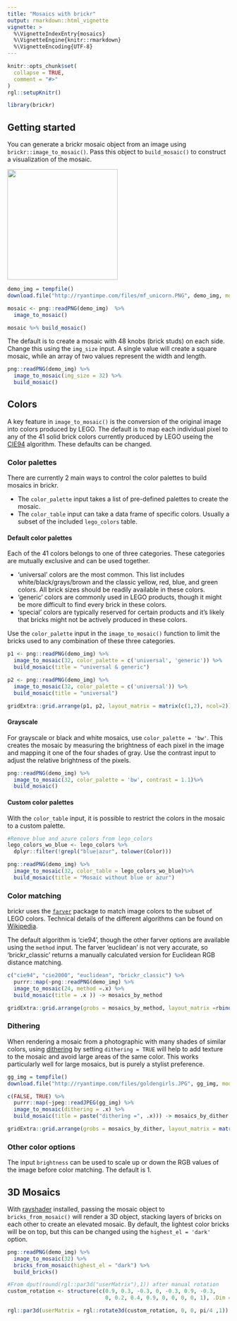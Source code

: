 ```yaml
---
title: "Mosaics with brickr"
output: rmarkdown::html_vignette
vignette: >
  %\VignetteIndexEntry{mosaics}
  %\VignetteEngine{knitr::rmarkdown}
  %\VignetteEncoding{UTF-8}
---
```


```r
knitr::opts_chunk$set(
  collapse = TRUE,
  comment = "#>"
)
rgl::setupKnitr()
```

```r
library(brickr)
```

## Getting started

You can generate a brickr mosaic object from an image using `brickr::image_to_mosaic()`. Pass this object to `build_mosaic()` to construct a visualization of the mosaic.

![](http://ryantimpe.com/files/mf_unicorn.PNG){ width='250px' }

```r
demo_img = tempfile() 
download.file("http://ryantimpe.com/files/mf_unicorn.PNG", demo_img, mode="wb")

mosaic <- png::readPNG(demo_img)  %>% 
  image_to_mosaic()

mosaic %>% build_mosaic()
```

The default is to create a mosaic with 48 knobs (brick studs) on each side. Change this using the `img_size` input. A single value will create a square mosaic, while an array of two values represent the width and length.

```r
png::readPNG(demo_img) %>% 
  image_to_mosaic(img_size = 32) %>% 
  build_mosaic()
```

## Colors

A key feature in `image_to_mosaic()` is the conversion of the original image into colors produced by LEGO. The default is to map each individual pixel to any of the 41 solid brick colors currently produced by LEGO useing the [CIE94](https://en.wikipedia.org/wiki/Color_difference#CIE94) algorithm. These defaults can be changed.

### Color palettes

There are currently 2 main ways to control the color palettes to build mosaics in brickr. 

  - The `color_palette` input takes a list of pre-defined palettes to create the mosaic.
  - The `color_table` input can take a data frame of specific colors. Usually a subset of the included `lego_colors` table.

#### Default color palettes

Each of the 41 colors belongs to one of three categories. These categories are mutually exclusive and can be used together.

  - 'universal' colors are the most common. This list includes white/black/grays/brown and the classic yellow, red, blue, and green colors. All brick sizes should be readily available in these colors.
  - 'generic' colors are commonly used in LEGO products, though it might be more difficult to find every brick in these colors.
  - 'special' colors are typically reserved for certain products and it's likely that bricks might not be actively produced in these colors.
  
Use the `color_palette` input in the `image_to_mosaic()` function to limit the bricks used to any combination of these three categories.

```r
p1 <- png::readPNG(demo_img) %>% 
  image_to_mosaic(32, color_palette = c('universal', 'generic')) %>% 
  build_mosaic(title = "universal & generic")

p2 <- png::readPNG(demo_img) %>% 
  image_to_mosaic(32, color_palette = c('universal')) %>% 
  build_mosaic(title = "universal")

gridExtra::grid.arrange(p1, p2, layout_matrix = matrix(c(1,2), ncol=2))

```

#### Grayscale

For grayscale or black and white mosaics, use `color_palette = 'bw'`. This creates the mosaic by measuring the brightness of each pixel in the image and mapping it one of the four shades of gray. Use the contrast input to adjust the relative brightness of the pixels.

```r
png::readPNG(demo_img) %>% 
  image_to_mosaic(32, color_palette = 'bw', contrast = 1.1)%>% 
  build_mosaic()
```

#### Custom color palettes

With the `color_table` input, it is possible to restrict the colors in the mosaic to a custom palette. 

```r
#Remove blue and azure colors from lego_colors
lego_colors_wo_blue <- lego_colors %>% 
  dplyr::filter(!grepl("blue|azur", tolower(Color)))

png::readPNG(demo_img) %>% 
  image_to_mosaic(32, color_table = lego_colors_wo_blue)%>% 
  build_mosaic(title = "Mosaic without blue or azur")
```

### Color matching

brickr uses the [`farver`](https://cran.r-project.org/web/packages/farver/index.html) package to match image colors to the subset of LEGO colors. Technical details of the different algorithms can be found on [Wikipedia](https://en.wikipedia.org/wiki/Color_difference).

The default algorithm is 'cie94', though the other farver options are available using the `method` input. The farver 'euclidean' is not very accurate, so 'brickr_classic' returns a manually calculated version for Euclidean RGB distance matching.

```r
c("cie94", "cie2000", "euclidean", "brickr_classic") %>% 
  purrr::map(~png::readPNG(demo_img) %>% 
  image_to_mosaic(24, method =.x) %>% 
  build_mosaic(title = .x )) -> mosaics_by_method

gridExtra::grid.arrange(grobs = mosaics_by_method, layout_matrix =rbind(c(1,2),c(3,4)))

```

### Dithering

When rendering a mosaic from a photographic with many shades of similar colors, using [dithering](https://en.wikipedia.org/wiki/Floyd%E2%80%93Steinberg_dithering) by setting `dithering = TRUE` will help to add texture to the mosaic and avoid large areas of the same color. This works particularly well for large mosaics, but is purely a stylist preference.

```r
gg_img = tempfile() 
download.file("http://ryantimpe.com/files/goldengirls.JPG", gg_img, mode="wb")

c(FALSE, TRUE) %>% 
  purrr::map(~jpeg::readJPEG(gg_img) %>% 
  image_to_mosaic(dithering = .x) %>% 
  build_mosaic(title = paste("dithering =", .x))) -> mosaics_by_dither

gridExtra::grid.arrange(grobs = mosaics_by_dither, layout_matrix = matrix(c(1,2), ncol=2))
```

### Other color options

The input `brightness` can be used to scale up or down the RGB values of the image before color matching. The default is 1.

## 3D Mosaics

With [rayshader](https://www.rayshader.com/) installed, passing the mosaic object to `bricks_from_mosaic()` will render a 3D object, stacking layers of bricks on each other to create an elevated mosaic. By default, the lightest color bricks will be on top, but this can be changed using the `highest_el = 'dark'` option.

```r
png::readPNG(demo_img) %>% 
  image_to_mosaic(32) %>% 
  bricks_from_mosaic(highest_el = "dark") %>% 
  build_bricks()

#From dput(round(rgl::par3d("userMatrix"),1)) after manual rotation
custom_rotation <- structure(c(0.9, 0.3, -0.3, 0, -0.3, 0.9, -0.3, 
                               0, 0.2, 0.4, 0.9, 0, 0, 0, 0, 1), .Dim = c(4L, 4L))

rgl::par3d(userMatrix = rgl::rotate3d(custom_rotation, 0, 0, pi/4 ,1))
```
